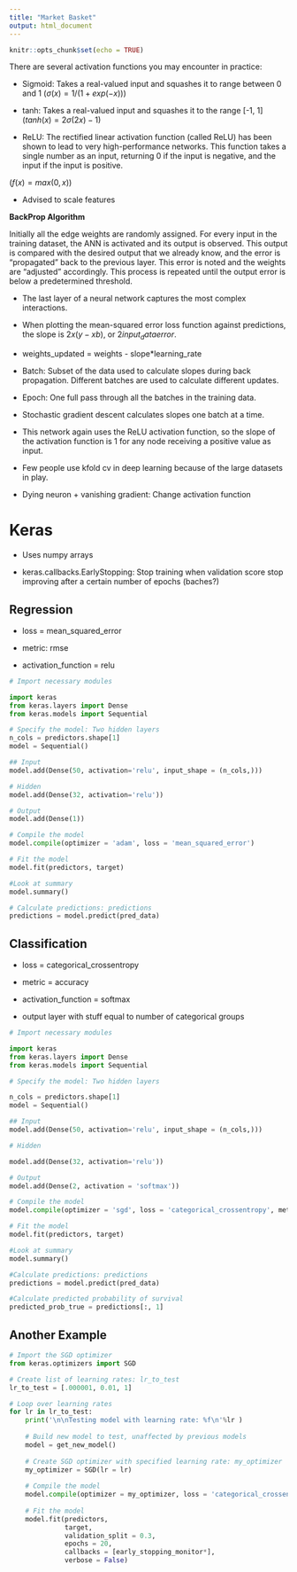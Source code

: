 ```yaml
---
title: "Market Basket"
output: html_document
---
```


```r
knitr::opts_chunk$set(echo = TRUE)
```

There are several activation functions you may encounter in practice:

* Sigmoid: Takes a real-valued input and squashes it to range between 0 and 1 ($σ(x) = 1 / (1 + exp(−x))$)

* tanh: Takes a real-valued input and squashes it to the range [-1, 1] ($tanh(x) = 2σ(2x) − 1$)

* ReLU: The rectified linear activation function (called ReLU) has been shown to lead to very high-performance networks. This function takes a single number as an input, returning 0 if the input is negative, and the input if the input is positive.

($f(x) = max(0, x)$)

* Advised to scale features

**BackProp Algorithm**

Initially all the edge weights are randomly assigned. For every input in the training dataset, the ANN is activated and its output is observed. This output is compared with the desired output that we already know, and the error is “propagated” back to the previous layer. This error is noted and the weights are “adjusted” accordingly. This process is repeated until the output error is below a predetermined threshold.

* The last layer of a neural network captures the most complex interactions.

* When plotting the mean-squared error loss function against predictions, the slope is $2x(y-xb)$, or $2input_data error$.

* weights_updated = weights - slope*learning_rate

* Batch: Subset of the data used to calculate slopes during back propagation. Different batches are used to calculate different updates.

* Epoch: One full pass through all the batches in the training data.

* Stochastic gradient descent calculates slopes one batch at a time.

* This network again uses the ReLU activation function, so the slope of the activation function is 1 for any node receiving a positive value as input.

* Few people use kfold cv in deep learning because of the large datasets in play. 

* Dying neuron + vanishing gradient: Change activation function

# Keras 

* Uses numpy arrays 

* keras.callbacks.EarlyStopping: Stop training when validation score stop improving after a certain number of epochs (baches?)

## Regression

* loss = mean_squared_error

* metric: rmse

* activation_function = relu

```python
# Import necessary modules

import keras
from keras.layers import Dense
from keras.models import Sequential

# Specify the model: Two hidden layers
n_cols = predictors.shape[1]
model = Sequential()

## Input
model.add(Dense(50, activation='relu', input_shape = (n_cols,)))

# Hidden
model.add(Dense(32, activation='relu'))

# Output
model.add(Dense(1))

# Compile the model
model.compile(optimizer = 'adam', loss = 'mean_squared_error') 

# Fit the model
model.fit(predictors, target)

#Look at summary
model.summary()

# Calculate predictions: predictions
predictions = model.predict(pred_data)
```

## Classification

* loss = categorical_crossentropy

* metric = accuracy

* activation_function = softmax

* output layer with stuff equal to number of categorical groups

```python
# Import necessary modules

import keras
from keras.layers import Dense
from keras.models import Sequential

# Specify the model: Two hidden layers

n_cols = predictors.shape[1]
model = Sequential()

## Input
model.add(Dense(50, activation='relu', input_shape = (n_cols,)))

# Hidden

model.add(Dense(32, activation='relu'))

# Output
model.add(Dense(2, activation = 'softmax'))

# Compile the model
model.compile(optimizer = 'sgd', loss = 'categorical_crossentropy', metrics = ['accuracy'])

# Fit the model
model.fit(predictors, target)

#Look at summary
model.summary()

#Calculate predictions: predictions
predictions = model.predict(pred_data)

#Calculate predicted probability of survival
predicted_prob_true = predictions[:, 1]
```

## Another Example

```python
# Import the SGD optimizer
from keras.optimizers import SGD

# Create list of learning rates: lr_to_test
lr_to_test = [.000001, 0.01, 1]

# Loop over learning rates
for lr in lr_to_test:
    print('\n\nTesting model with learning rate: %f\n'%lr )
    
    # Build new model to test, unaffected by previous models
    model = get_new_model()
    
    # Create SGD optimizer with specified learning rate: my_optimizer
    my_optimizer = SGD(lr = lr)
    
    # Compile the model
    model.compile(optimizer = my_optimizer, loss = 'categorical_crossentropy')
    
    # Fit the model
    model.fit(predictors, 
              target, 
              validation_split = 0.3, 
              epochs = 20, 
              callbacks = [early_stopping_monitor*], 
              verbose = False)
```





